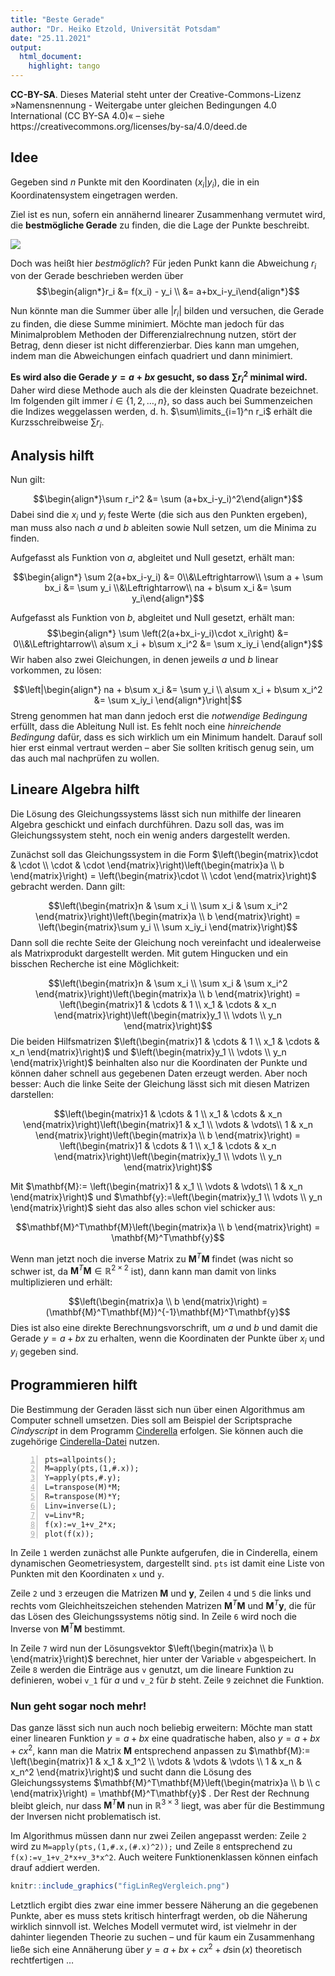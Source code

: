 ```yaml
---
title: "Beste Gerade"
author: "Dr. Heiko Etzold, Universität Potsdam"
date: "25.11.2021"
output:
  html_document: 
    highlight: tango
---
```


**CC-BY-SA**. Dieses Material steht unter der Creative-Commons-Lizenz »Namensnennung - Weitergabe unter gleichen Bedingungen 4.0 International (CC BY-SA 4.0)« -- siehe https://creativecommons.org/licenses/by-sa/4.0/deed.de

## Idee

Gegeben sind $n$ Punkte mit den Koordinaten $(x_i|y_i)$, die in ein Koordinatensystem eingetragen werden. 


Ziel ist es nun, sofern ein annähernd linearer Zusammenhang vermutet wird, die **bestmögliche Gerade** zu finden, die die Lage der Punkte beschreibt.

![](figLinReg.png)

Doch was heißt hier *bestmöglich*? Für jeden Punkt kann die Abweichung $r_i$ von der Gerade beschrieben werden über $$\begin{align*}r_i &= f(x_i) - y_i \\ &= a+bx_i-y_i\end{align*}$$

Nun könnte man die Summer über alle $|r_i|$ bilden und versuchen, die Gerade zu finden, die diese Summe minimiert. Möchte man jedoch für das Minimalproblem Methoden der Differenzialrechnung nutzen, stört der Betrag, denn dieser ist nicht differenzierbar. Dies kann man umgehen, indem man die Abweichungen einfach quadriert und dann minimiert.

**Es wird also die Gerade $y = a+bx$ gesucht, so dass $\sum r_i^2$ minimal wird.** Daher wird diese Methode auch als die der kleinsten Quadrate bezeichnet.
Im folgenden gilt immer $i\in\{1,2,\dots,n\}$, so dass auch bei Summenzeichen die Indizes weggelassen werden, d. h. $\sum\limits_{i=1}^n r_i$ erhält die Kurzsschreibweise $\sum r_i$.

## Analysis hilft

Nun gilt:

$$\begin{align*}\sum r_i^2 &= \sum (a+bx_i-y_i)^2\end{align*}$$
Dabei sind die $x_i$ und $y_i$ feste Werte (die sich aus den Punkten ergeben), man muss also nach $a$ und $b$ ableiten sowie Null setzen, um die Minima zu finden. 

Aufgefasst als Funktion von $a$, abgleitet und Null gesetzt, erhält man:

$$\begin{align*} \sum 2(a+bx_i-y_i) &= 0\\&\Leftrightarrow\\ \sum a + \sum bx_i &= \sum y_i \\&\Leftrightarrow\\ na + b\sum x_i &= \sum y_i\end{align*}$$


Aufgefasst als Funktion von $b$, abgleitet und Null gesetzt, erhält man:
$$\begin{align*} \sum \left(2(a+bx_i-y_i)\cdot x_i\right) &= 0\\&\Leftrightarrow\\ a\sum x_i + b\sum x_i^2 &= \sum x_iy_i \end{align*}$$
Wir haben also zwei Gleichungen, in denen jeweils $a$ und $b$ linear vorkommen, zu lösen:

$$\left|\begin{align*} na + b\sum x_i &= \sum y_i \\ a\sum x_i + b\sum x_i^2 &= \sum x_iy_i \end{align*}\right|$$
Streng genommen hat man dann jedoch erst die *notwendige Bedingung* erfüllt, dass die Ableitung Null ist. Es fehlt noch eine *hinreichende Bedingung* dafür, dass es sich wirklich um ein Minimum handelt. Darauf soll hier erst einmal vertraut werden -- aber Sie sollten kritisch genug sein, um das auch mal nachprüfen zu wollen.

## Lineare Algebra hilft

Die Lösung des Gleichungssystems lässt sich nun mithilfe der linearen Algebra geschickt und einfach durchführen. Dazu soll das, was im Gleichungssystem steht, noch ein wenig anders dargestellt werden. 

Zunächst soll das Gleichungssystem in die Form $\left(\begin{matrix}\cdot & \cdot \\ \cdot & \cdot \end{matrix}\right)\left(\begin{matrix}a  \\ b \end{matrix}\right) = \left(\begin{matrix}\cdot \\ \cdot \end{matrix}\right)$ gebracht werden. Dann gilt:

$$\left(\begin{matrix}n & \sum x_i \\ \sum x_i & \sum x_i^2 \end{matrix}\right)\left(\begin{matrix}a  \\ b \end{matrix}\right) = \left(\begin{matrix}\sum y_i \\ \sum x_iy_i \end{matrix}\right)$$
Dann soll die rechte Seite der Gleichung noch vereinfacht und idealerweise als Matrixprodukt dargestellt werden. Mit gutem Hingucken und ein bisschen Recherche ist eine Möglichkeit:

$$\left(\begin{matrix}n & \sum x_i \\ \sum x_i & \sum x_i^2 \end{matrix}\right)\left(\begin{matrix}a  \\ b \end{matrix}\right) = \left(\begin{matrix}1 & \cdots & 1 \\ x_1 & \cdots & x_n \end{matrix}\right)\left(\begin{matrix}y_1 \\ \vdots \\ y_n \end{matrix}\right)$$
Die beiden Hilfsmatrizen $\left(\begin{matrix}1 & \cdots & 1 \\ x_1 & \cdots & x_n \end{matrix}\right)$ und $\left(\begin{matrix}y_1 \\ \vdots \\ y_n \end{matrix}\right)$ beinhalten also nur die Koordinaten der Punkte und können daher schnell aus gegebenen Daten erzeugt werden. Aber noch besser: Auch die linke Seite der Gleichung lässt sich mit diesen Matrizen darstellen:

$$\left(\begin{matrix}1 & \cdots & 1 \\ x_1 & \cdots & x_n \end{matrix}\right)\left(\begin{matrix}1 & x_1 \\ \vdots & \vdots\\ 1 & x_n \end{matrix}\right)\left(\begin{matrix}a  \\ b \end{matrix}\right) = \left(\begin{matrix}1 & \cdots & 1 \\ x_1 & \cdots & x_n \end{matrix}\right)\left(\begin{matrix}y_1 \\ \vdots \\ y_n \end{matrix}\right)$$

Mit $\mathbf{M}:= \left(\begin{matrix}1 & x_1 \\ \vdots & \vdots\\ 1 & x_n \end{matrix}\right)$ und $\mathbf{y}:=\left(\begin{matrix}y_1 \\ \vdots \\ y_n \end{matrix}\right)$ sieht das also alles schon viel schicker aus: 

$$\mathbf{M}^T\mathbf{M}\left(\begin{matrix}a  \\ b \end{matrix}\right) = \mathbf{M}^T\mathbf{y}$$

Wenn man jetzt noch die inverse Matrix zu $\mathbf{M}^T\mathbf{M}$ findet (was nicht so schwer ist, da $\mathbf{M}^T\mathbf{M}\in\mathbb{R}^{2\times 2}$ ist), dann kann man damit von links multiplizieren und erhält:

$$\left(\begin{matrix}a  \\ b \end{matrix}\right) = (\mathbf{M}^T\mathbf{M})^{-1}\mathbf{M}^T\mathbf{y}$$
Dies ist also eine direkte Berechnungsvorschrift, um $a$ und $b$ und damit die Gerade $y = a+bx$ zu erhalten, wenn die Koordinaten der Punkte über $x_i$ und $y_i$ gegeben sind.



## Programmieren hilft

Die Bestimmung der Geraden lässt sich nun über einen Algorithmus am Computer schnell umsetzen. Dies soll am Beispiel der Scriptsprache *Cindyscript* in dem Programm [Cinderella](https://cinderella.de) erfolgen. Sie können auch die zugehörige [Cinderella-Datei](linReg.cdy) nutzen.

```{#numCode .numberLines}
pts=allpoints();
M=apply(pts,(1,#.x));
Y=apply(pts,#.y);
L=transpose(M)*M;
R=transpose(M)*Y;
Linv=inverse(L);
v=Linv*R;
f(x):=v_1+v_2*x;
plot(f(x));
```




In Zeile `1` werden zunächst alle Punkte aufgerufen, die in  Cinderella, einem dynamischen Geometriesystem, dargestellt sind. `pts` ist damit eine Liste von Punkten mit den Koordinaten `x` und `y`.

Zeile `2` und `3` erzeugen die Matrizen $\mathbf{M}$ und $\mathbf{y}$, Zeilen `4` und `5` die links und rechts vom Gleichheitszeichen stehenden Matrizen $\mathbf{M}^T\mathbf{M}$ und $\mathbf{M}^T\mathbf{y}$, die für das Lösen des Gleichungssystems nötig sind. In Zeile `6` wird noch die Inverse von $\mathbf{M}^T\mathbf{M}$ bestimmt.  

In Zeile `7` wird nun der Lösungsvektor $\left(\begin{matrix}a  \\ b \end{matrix}\right)$ berechnet, hier unter der Variable `v` abgespeichert. In Zeile `8` werden die Einträge aus `v` genutzt, um die lineare Funktion zu definieren, wobei `v_1` für $a$ und `v_2` für $b$ steht. Zeile `9` zeichnet die Funktion.



### Nun geht sogar noch mehr!

Das ganze lässt sich nun auch noch beliebig erweitern: Möchte man statt einer linearen Funktion $y = a+bx$ eine quadratische haben, also $y = a+bx+cx^2$, kann man die Matrix $\mathbf{M}$ entsprechend anpassen zu $\mathbf{M}:= \left(\begin{matrix}1 & x_1 & x_1^2 \\ \vdots & \vdots & \vdots \\ 1 & x_n & x_n^2 \end{matrix}\right)$ und sucht dann die Lösung des Gleichungssystems $\mathbf{M}^T\mathbf{M}\left(\begin{matrix}a  \\ b \\ c \end{matrix}\right) = \mathbf{M}^T\mathbf{y}$ . Der Rest der Rechnung bleibt gleich, nur dass $\mathbf{M}^T\mathbf{M}$ nun in $\mathbb{R}^{3\times 3}$ liegt, was aber für die Bestimmung der Inversen nicht problematisch ist.

Im Algorithmus müssen dann nur zwei Zeilen angepasst werden: Zeile `2` wird zu `M=apply(pts,(1,#.x,(#.x)^2));` und Zeile `8` entsprechend zu `f(x):=v_1+v_2*x+v_3*x^2`. Auch weitere Funktionenklassen können einfach drauf addiert werden. 

```r
knitr::include_graphics("figLinRegVergleich.png")
```

Letztlich ergibt dies zwar eine immer bessere Näherung an die gegebenen Punkte, aber es muss stets kritisch hinterfragt werden, ob die Näherung wirklich sinnvoll ist. Welches Modell vermutet wird, ist vielmehr in der dahinter liegenden Theorie zu suchen -- und für kaum ein  Zusammenhang ließe sich eine Annäherung über $y = a+bx+cx^2+d\sin(x)$ theoretisch rechtfertigen …
